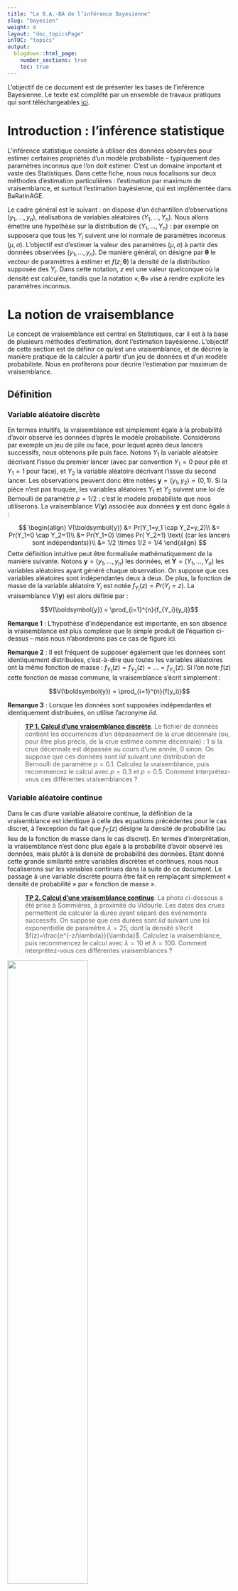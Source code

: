 ---
title: "Le B.A.-BA de l’inférence Bayesienne"
slug: "bayesien"
weight: 8
layout: "doc_topicsPage"
inTOC: "topics"
output:
  blogdown::html_page:
    number_sections: true
    toc: true
---

L'objectif de ce document est de présenter les bases de l'inférence Bayesienne. Le texte est complété par un ensemble de travaux pratiques qui sont téléchargeables [ici](TP_bayesian.fr.zip). 

# Introduction : l’inférence statistique

L’inférence statistique consiste à utiliser des données observées pour estimer certaines propriétés d’un modèle probabiliste – typiquement des paramètres inconnus que l’on doit estimer. C’est un domaine important et vaste des Statistiques. Dans cette fiche, nous nous focalisons sur deux méthodes d’estimation particulières : l’estimation par maximum de vraisemblance, et surtout l’estimation bayésienne, qui est implémentée dans BaRatinAGE.

Le cadre général est le suivant : on dispose d’un échantillon d’observations $(y_1,\ldots,y_n)$, réalisations de variables aléatoires $(Y_1,\ldots,Y_n)$. Nous allons émettre une hypothèse sur la distribution de $(Y_1,\ldots,Y_n)$ : par exemple on supposera que tous les $Y_i$ suivent une loi normale de paramètres inconnus $(\mu,\sigma)$. L’objectif est d’estimer la valeur des paramètres $(\mu,\sigma)$ à partir des données observées $(y_1,\ldots,y_n)$. De manière général, on désigne par $\boldsymbol{\theta}$ le vecteur de paramètres à estimer et $f(z;\boldsymbol{\theta})$ la densité de la distribution supposée des $Y_i$. Dans cette notation, $z$ est une valeur quelconque où la densité est calculée, tandis que la notation «$;\boldsymbol{\theta}$» vise à rendre explicite les paramètres inconnus.

# La notion de vraisemblance

Le concept de vraisemblance est central en Statistiques, car il est à la base de plusieurs méthodes d’estimation, dont l’estimation bayésienne. L’objectif de cette section est de définir ce qu’est une vraisemblance, et de décrire la manière pratique de la calculer à partir d’un jeu de données et d’un modèle probabiliste. Nous en profiterons pour décrire l’estimation par maximum de vraisemblance.

## Définition

### Variable aléatoire discrète

En termes intuitifs, la vraisemblance est simplement égale à la probabilité d’avoir observé les données d’après le modèle probabiliste. Considérons par exemple un jeu de pile ou face, pour lequel après deux lancers successifs, nous obtenons pile puis face. Notons $Y_1$ la variable aléatoire décrivant l’issue du premier lancer (avec par convention $Y_1=0$ pour pile et $Y_1=1$ pour face), et $Y_2$ la variable aléatoire décrivant l’issue du second lancer. Les observations peuvent donc être notées $\boldsymbol{y}=(y_1,y_2)=(0,1)$. Si la pièce n’est pas truquée, les variables aléatoires $Y_1$ et $Y_2$ suivent une loi de Bernoulli de paramètre $p=1/2$ : c'est le modele probabiliste que nous utiliserons. La vraisemblance $V(\boldsymbol{y})$ associée aux données $\boldsymbol{y}$ est donc égale à :

$$ \begin{align}
V(\boldsymbol{y}) &= Pr(Y_1=y_1 \cap Y_2=y_2)\\
&= Pr(Y_1=0 \cap Y_2=1)\\
&= Pr(Y_1=0) \times Pr( Y_2=1) \text{ (car les lancers sont indépendants)}\\
&= 1/2 \times 1/2 = 1/4
\end{align}
$$
Cette définition intuitive peut être formalisée mathématiquement de la manière suivante. Notons $\boldsymbol{y}=(y_1,\ldots,y_n)$ les données, et $\boldsymbol{Y}=(Y_1,\ldots,Y_n)$ les variables aléatoires ayant généré chaque observation. On suppose que ces variables aléatoires sont indépendantes deux à deux. De plus, la fonction de masse de la variable aléatoire $Y_i$ est notée $f_{Y_i}(z)=Pr(Y_i=z)$. La vraisemblance $V(\boldsymbol{y})$ est alors définie par :

$$V(\boldsymbol{y}) = \prod_{i=1}^{n}{f_{Y_i}(y_i)}$$

**Remarque 1** : L’hypothèse d’indépendance est importante, en son absence la vraisemblance est plus complexe que le simple produit de l’équation ci-dessus – mais nous n’aborderons pas ce cas de figure ici. 

**Remarque 2** : Il est fréquent de supposer également que les données sont identiquement distribuées, c’est-à-dire que toutes les variables aléatoires ont la même fonction de masse : $f_{Y_1}(z)=f_{Y_2}(z)=\ldots=f_{Y_n}(z)$. Si l’on note $f(z)$ cette fonction de masse commune, la vraisemblance s’écrit simplement :

$$V(\boldsymbol{y}) = \prod_{i=1}^{n}{f(y_i)}$$

**Remarque 3** : Lorsque les données sont supposées indépendantes et identiquement distribuées, on utilise l’acronyme *iid*.

> [**TP 1. Calcul d’une vraisemblance discrète**](TP_bayesian.fr.zip). Le fichier de données contient les occurrences d’un dépassement de la crue décennale (ou, pour être plus précis, de la crue estimée comme décennale) : 1 si la crue décennale est dépassée au cours d’une année, 0 sinon. On suppose que ces données sont *iid* suivant une distribution de Bernoulli de paramètre $p=0.1$. Calculez la vraisemblance, puis recommencez le calcul avec $p=0.3$ et $p=0.5$. Comment interprétez-vous ces différentes vraisemblances ?

### Variable aléatoire continue

Dans le cas d’une variable aléatoire continue, la définition de la vraisemblance est identique à celle des equations précédentes pour le cas discret, à l’exception du fait que $f_{Y_i}(z)$ désigne la densité de probabilité (au lieu de la fonction de masse dans le cas discret). En termes d’interprétation, la vraisemblance n’est donc plus égale à la probabilité d’avoir observé les données, mais plutôt à la densité de probabilité des données. Etant donné cette grande similarité entre variables discrètes et continues, nous nous focaliserons sur les variables continues dans la suite de ce document. Le passage à une variable discrète pourra être fait en remplaçant simplement « densité de probabilité » par « fonction de masse ».

> [**TP 2. Calcul d’une vraisemblance continue**](TP_bayesian.fr.zip). La photo ci-dessous a été prise à Sommières, à proximité du Vidourle. Les dates des crues permettent de calculer la durée ayant séparé des événements successifs. On suppose que ces durées sont *iid* suivant une loi exponentielle de paramètre $\lambda=25$, dont la densité s’écrit $f(z)=\frac{e^{-z/\lambda}}{\lambda}$. Calculez la vraisemblance, puis recommencez le calcul avec $\lambda=10$ et $\lambda=100$. Comment interprétez-vous ces différentes vraisemblances ?

<img src="Vidourles.jpg" width="60%">
<p style="text-align: center;color: gray;"> Marques de crue au détour d’une rue de Sommières. Crédit photo : Diane Laberge, [http://www.dianelaberge.com/blogue/2012/11/09/laccent-du-sud/](http://www.dianelaberge.com/blogue/2012/11/09/laccent-du-sud/).</p>

## Estimation par maximum de vraisemblance

Le principe de l’estimation par maximum de vraisemblance apparaît intuitivement suite aux TPs proposés dans la section précédente : il s’agit simplement de choisir le paramètre qui maximise la vraisemblance. Cette approche peut être formalisée de la façon suivante, en reprenant les notations
introduites dans les sections précédentes : les données sont notées $\boldsymbol{y}=(y_1,\ldots,y_n)$, et $\boldsymbol{Y}=(Y_1,\ldots,Y_n)$ représentent les variables aléatoires ayant généré chaque observation. On suppose à présent que la densité de probabilité de la variable aléatoire $Y_i$ dépend d’un ou plusieurs paramètres inconnus, que nous noterons $\boldsymbol{\theta}$. Cette densité peut être notée $f_{Y_i}(z;\boldsymbol{\theta})$. La vraisemblance $V(\boldsymbol{y};\boldsymbol{\theta})$ est alors définie par :

$$V(\boldsymbol{y};\boldsymbol{\theta}) = \prod_{i=1}^{n}{f_{Y_i}(y_i;\boldsymbol{\theta})}$$

Tout ce que nous avons réalisé ici est de rendre explicite le vecteur contenant les paramètres inconnus $\boldsymbol{\theta}$ dans les équations. L’estimateur du maximum de vraisemblance est alors défini comme le vecteur de paramètre qui maximise la vraisemblance:

$$\hat{\boldsymbol{\theta}} = \mathop{\mathrm{argmax}}_{\boldsymbol{\theta}} V(\boldsymbol{y};\boldsymbol{\theta})$$

> [**TP 3. Estimation par maximum de vraisemblance, cas discret**](TP_bayesian.fr.zip). Reprenez les données d’occurrence du TP 1, et calculez la vraisemblance pour une grille de valeurs du paramètre $p$. Tracez la vraisemblance comme une fonction de $p$, et déduisez-en l’estimateur du maximum de vraisemblance. Quelle autre information utile peut-on tirer de cette fonction de vraisemblance ?

> [**TP 4. Estimation par maximum de vraisemblance, cas continu**](TP_bayesian.fr.zip). Reprenez les données de durée inter-événements du TP 2, et calculez la vraisemblance pour une grille de valeurs du paramètre $\lambda$. Tracez la vraisemblance comme une fonction de $\lambda$, et déduisez-en l’estimateur du maximum de vraisemblance. Quelle autre information utile peut-on tirer de cette fonction de vraisemblance ?

> [**TP 5. Estimation d’une régression linéaire**](TP_bayesian.fr.zip). Considérons les données représentées dans la figure ci-dessous, qui correspondent à des précipitations ($X$) et des débits moyens annuels ($Y$) pour un certain bassin versant. Un lien entre ces deux variables étant apparent dans cette figure, on cherche à établir une relation linéaire du type :

$$y_i=\theta  x_i + \varepsilon_i \text{ avec }  \varepsilon_i \sim \mathcal{N}(0,\sigma)$$

<img src="linear.fr.jpg" width="50%">
<p style="text-align: center;color: gray;"> Relation entre la précipitation annuelle $X$ et le débit annuel $Y$</p>

> Cette relation suppose que le débit annuel est égal à une fraction $\theta$ de la précipitation annuelle, plus un résidu variant d’année en année. Ces résidus sont supposées être des réalisations d’une loi normale de moyenne nulle et d’écart-type inconnu $\sigma$. Sous ces hypothèses, il est possible de montrer que le $i$e débit annuel est une réalisation d’une loi normale $\mathcal{N}(\theta x_i,\sigma)$ : en d’autres termes, le modèle de régression linéaire donne l’espérance du débit annuel, tandis que l’écart-type des résidus donne l’incertitude sur le débit annuel qui sera effectivement observé. Notez en particulier que les données $\boldsymbol{y}$ ne sont pas identiquement distribuées ici (puisque la moyenne change chaque année).

> 1. Tracez les données ainsi que la droite de régression pour $\theta=0.1$.
2. Calculez la vraisemblance des données $\boldsymbol{y}$ pour $\theta=0.1$ et $\sigma=50$.
3. Recherchez en tâtonnant l’estimateur du maximum de vraisemblance de $\theta$ (on gardera $\sigma=50$).
4. Comparez la droite de régression ainsi obtenue avec celle proposée par Excel (clic droit…Ajouter une courbe de tendance).

> Remarque : cet exemple, bien qu’extrêmement simple, fournit une excellente illustration de l’estimation des paramètres d’un modèle déterministe. Ici, le modèle est la simple relation linéaire $y_{sim}=\theta x$. Le débit $y_{sim}$ est la variable de sortie du modèle (aussi appelé prédictande), la précipitation $x$ est la variable d’entrée (aussi appelé prédicteur), et $\theta$ le paramètre à estimer. L’exemple se généralise à des modèles bien plus complexes, et en particulier à des courbes de tarage !

# L’approche bayésienne

L’approche bayésienne est une méthode d’estimation, tout comme la méthode du maximum de vraisemblance décrite précédemment. Certaines de ses propriétés sont particulièrement intéressantes dans le contexte hydrologique, notamment en termes de quantification des incertitudes. Nous décrivons ici les briques de bases qui composent l’édifice bayésien : vraisemblance, distribution a priori et distribution a posteriori.

## Vraisemblance

L’estimation bayésienne utilise la vraisemblance telle que définie dans la section précédente. En reprenant
les notations définies précédemment,  $\boldsymbol{y}=(y_1,\ldots,y_n)$ représentent les données et $\boldsymbol{Y}=(Y_1,\ldots,Y_n)$ les variables aléatoires ayant généré chaque observation. Dans un contexte bayésien, la vraisemblance est notée $p(\boldsymbol{y}|\boldsymbol{\theta})$ (plutôt que $V(\boldsymbol{y};\boldsymbol{\theta})$), et nous adopterons donc cette notation dorénavant :

$$p(\boldsymbol{y}|\boldsymbol{\theta}) = \prod_{i=1}^{n}{f_{Y_i}(y_i;\boldsymbol{\theta})}$$

La vraisemblance quantifie l’information portée par les données à propos des paramètres inconnus $\boldsymbol{\theta}$. Cependant, contrairement à l’estimation par maximum de vraisemblance, nous ne chercherons pas à la maximiser ici.

## Distribution a priori

L’approche bayésienne ne se contente pas d’utiliser l’information portée par les données : elle permet également d’intégrer toute connaissance sur $\boldsymbol{\theta}$ qui serait disponible avant même d’avoir vu les données. Cette information est encodée sous la forme d’une distribution, dont la densité de probabilité est notée $p(\boldsymbol{\theta})$. Comme suggéré par cette notation, cette distribution ne dépend aucunement des données $\boldsymbol{y}$. Il s’agit même là d’une règle d’or : il est strictement interdit de s’aider des données pour spécifier la distribution a priori, car cela reviendrait à utiliser chaque donnée en double, et conduirait à une forte sous-estimation des incertitudes.

La spécification de la distribution a priori est complètement dépendante du contexte, et il n’existe donc pas de procédure universelle pour la définir : cette spécification est de la responsabilité du modélisateur, qui doit traduire ses connaissances sous la forme d’une distribution. Ceci introduit inévitablement une part de subjectivité dans l’analyse, ce qui a donné lieu à d’interminables débats entre partisans et opposants de l’approche bayésienne. On peut cependant argumenter que : (1) des calculs totalement objectifs et automatisés conduisent parfois à des résultats extravagants; (2) dans la plupart des analyses de données, il existe en fait de nombreuses autres étapes où des choix subjectifs sont faits ; (3) le mérite de l’a priori est de forcer l’analyste à formaliser cette subjectivité, et à la rendre transparente (il faut toujours communiquer l’a priori que vous avez utilisé !) ; (4) subjectivité et connaissance ne sont pas antinomiques.

Nous verrons des exemples pratiques de spécification des a priori lors des TPs. D’ici là, les quelques exemples ci-dessous visent à illustrer qu’une connaissance a priori existe souvent en Hydrologie :

* Considérons le cas de la régression pluie-débit du TP 5 : on peut déjà supposer que $\theta$ est compris entre 0 et 1 (sauf si on soupçonne des apports sous-terrain importants d’un autre bassin versant), et donc le refléter dans l’a priori (par exemple en spécifiant une distribution a priori uniforme entre 0 et 1). De plus, en fonction de la région climatique où se trouve le bassin versant et de sa taille, on aura vraisemblablement un ordre de grandeur sur la valeur de ce paramètre, qui représente un coefficient d’écoulement. Par exemple, dans une région aride ou semi-aride, on serait étonné de trouver un coefficient de 0.8 pour un bassin naturel de taille moyenne (plus de quelques km²).
* Les courbes de tarage fournissent un excellent exemple d’un cas où une connaissance a priori assez forte existe : en effet, les paramètres d’une courbe de tarage peuvent être reliés à des propriétés hydrauliques mesurables (géométrie de la section ou du chenal, pente, etc.), pour lesquelles une quantification rigoureuse des incertitudes de mesure est possible. C’est un des principe de base de BaRatin.
* Bien qu’il soit strictement interdit d’utiliser les données $\boldsymbol{y}$ pour spécifier la distribution a priori, il n’est pas interdit d’en utiliser d’autres ! Cette idée est utilisée pour la prédétermination en utilisant le concept de régionalisation : on utilise des sites « similaires » au site cible pour spécifier une distribution a priori ; cette information est alors combinée avec les données du site cible $\boldsymbol{y}$ via une analyse bayésienne (voir par exemple [Ribatet 2007](https://hal.inrae.fr/tel-02590034)).

Pour finir, rappelons que dans le cas général, $\boldsymbol{\theta}$ est un vecteur (dès qu’il y a plusieurs paramètres inconnus à estimer). La distribution a priori est alors multi-dimensionnelle. Une approche fréquemment utilisée est d’utiliser des distributions a priori indépendantes sur chaque paramètre, la distribution sur le vecteur (appelée distribution jointe) étant alors obtenue par simple multiplication :

$$p(\boldsymbol{\theta})=p(\theta_1,\ldots,\theta_p)=\prod_{i=1}^{p}{p(\theta_i)}$$

##  Distribution a posteriori

Le théorème de Bayes (image ci-dessous) permet de combiner l’information portée par les données (via la vraisemblance) et l’information a priori en une unique distribution portant sur le vecteur de paramètres inconnus $\boldsymbol{\theta}$ , nommée distribution a posteriori. La densité de probabilité a posteriori, notée $p(\boldsymbol{\theta}|\boldsymbol{y})$ , est définie par :

$$ p(\boldsymbol{\theta}|\boldsymbol{y}) = \frac{
\overbrace{p(\boldsymbol{y}|\boldsymbol{\theta})}^{\text{vraisemblance}} 
\times \overbrace{p(\boldsymbol{\theta})}^{\text{a priori}}
}
{\underbrace{\int p(\boldsymbol{y}|\boldsymbol{\nu}) \times p(\boldsymbol{\nu})d\boldsymbol{\nu}}_{\text{constante de normalisation}}}$$


<img src="Thomas_Bayes.gif" width="40%">
<p style="text-align: center;color: gray;"> Thomas Bayes. Source : [Wikipedia](https://fr.wikipedia.org/wiki/Thomas_Bayes)</p>

On voit apparaître au numérateur le produit de la vraisemblance et de la densité a priori. Le dénominateur est plus complexe, puisqu’il s’agit d’intégrer ce produit par rapport au vecteur de paramètres. Néanmoins, on peut remarquer que le dénominateur est en fait une constante : les données $\boldsymbol{y}$ sont fixées, et le paramètre $\boldsymbol{\nu}$ disparait puisqu’il s’agit de la variable d’intégration. Cette constante est en fait une simple constante de normalisation : elle permet d’assurer que l’aire sous la densité a posteriori vaut 1 (ce qui, rappelons-le, est une propriété nécessaire de toute densité). Il se trouve qu’il n’est pas nécessaire de calculer cette constante en pratique (nous verrons pourquoi dans la page sur les [méthodes MCMC](/fr/doc/topics/mcmc)). Ceci permet de simplifier la présentation du théorème de Bayes de la manière suivante :

$$ p(\boldsymbol{\theta}|\boldsymbol{y}) \propto p(\boldsymbol{y}|\boldsymbol{\theta}) p(\boldsymbol{\theta})$$

où le symbole « $\propto$ » signifie « est proportionnel à… ». Cette équation montre que l’obtention de la densité a posteriori (à une constante près) est d’une simplicité absolue : il suffit de multiplier la vraisemblance par la densité a priori. Le résultat quantifie la connaissance sur les paramètres $\boldsymbol{\theta}$, étant donné les deux sources d’information que sont les données et la connaissance a priori.

Il est intéressant de noter que le résultat brut d’une estimation bayésienne est une distribution. A titre de comparaison, le résultat brut des autres méthodes d’estimation (moments, maximum de vraisemblance, etc.) est un nombre. Cette observation appelle les remarques suivantes :

* Le résultat brut de l’estimation bayésienne fournit directement une incertitude.
* Ceci ne signifie pas qu’il est impossible de quantifier l’incertitude avec les autres méthodes d’estimation : en fait, elles possèdent toutes une théorie solide et bien développée à cet effet. Mais cette quantification se fait seulement dans un second temps, après avoir estimé une valeur.
* Inversement, ceci ne signifie pas non plus qu’il est impossible d’obtenir une valeur estimée avec l’approche bayésienne : typiquement, le maximum de la densité a posteriori est couramment utilisé à cet effet. C’est en quelque sorte l’équivalent bayésien du maximum de vraisemblance. On appellera cet estimateur l’estimateur Maxpost (« estimateur MAP » est également utilisé pour Maximum A Posteriori).


Les remarques ci-dessus montrent que toutes les méthodes d’estimation peuvent fournir une estimation ponctuelle (i.e. une valeur) ainsi qu’une incertitude. Les bayésiens convaincus prétendront néanmoins que la quantification de l’incertitude est plus naturelle dans le cadre bayésien, car l’incertitude est le résultat brut, et l’estimation ponctuelle le produit dérivé (alors que c’est l’inverse avec les autres méthodes d’estimation).

> [**TP 6. Estimation bayésienne, cas discret**](TP_bayesian.fr.zip). Reprenez les calculs effectués dans le TP 3 et complétez-les pour effectuer une analyse bayésienne complète. Ceci implique de : (1) spécifier une densité a priori ; (2) calculer la densité a posteriori. Tracez la vraisemblance, la densité a priori et la densité a posteriori et comparez-les.

> La personne ayant effectué le calcul de la crue décennale vous informe qu'elle n’a pas utilisé vos données pour faire ce calcul. De plus, elle a effectué une analyse d’incertitude et d’après cette analyse, l’incertitude sur la probabilité de dépassement peut-être représentée par une loi log-normale $Log\mathcal{N}(\mu=log(0.1),\sigma=0.75)$. Tirez parti de cette information.

> [**TP 7. Estimation bayésienne, cas continu**](TP_bayesian.fr.zip). Reprenez les calculs effectués dans le TP 4 et complétez-les pour effectuer une analyse bayésienne complète. 
De plus, un collègue hydrologue-hydraulicien vous informe que d’après son estimation, la période de retour
avec laquelle ce coin de rue est inondé est comprise dans l’intervalle [10 ans; 100 ans] à un niveau de
confiance 95%. Tirez parti de cette information.

> [**TP 8. Estimation bayésienne d’une régression linéaire**](TP_bayesian.fr.zip). Reprenez les calculs effectués dans le TP 5 et complétez-les pour effectuer une estimation bayésienne du paramètre $\theta$ (on supposera $\sigma=50$ connu). Tracez la vraisemblance, la densité a priori et la densité a posteriori. Relancez les calculs en choisissant d’autres valeurs pour $\sigma$, et commentez les résultats.

